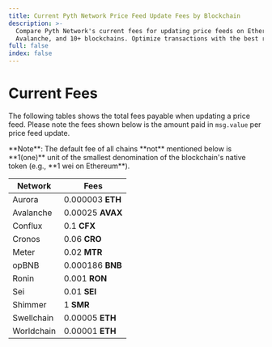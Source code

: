 ```yaml
---
title: Current Pyth Network Price Feed Update Fees by Blockchain
description: >-
  Compare Pyth Network's current fees for updating price feeds on Ethereum,
  Avalanche, and 10+ blockchains. Optimize transactions with the best rates.
full: false
index: false
---
```


# Current Fees

The following tables shows the total fees payable when updating a price feed.
Please note the fees shown below is the amount paid in `msg.value` per price feed update.
<InfoBox variant="info">
  <div>**Note**: The default fee of all chains **not** mentioned below is **1(one)**
  unit of the smallest denomination of the blockchain's native token (e.g., **1
  wei on Ethereum**).</div>
</InfoBox>

| **Network** | **Fees**         |
| ----------- | ---------------- |
| Aurora      | 0.000003 **ETH** |
| Avalanche   | 0.00025 **AVAX** |
| Conflux     | 0.1 **CFX**      |
| Cronos      | 0.06 **CRO**     |
| Meter       | 0.02 **MTR**     |
| opBNB       | 0.000186 **BNB** |
| Ronin       | 0.001 **RON**    |
| Sei         | 0.01 **SEI**     |
| Shimmer     | 1 **SMR**        |
| Swellchain  | 0.00005 **ETH**  |
| Worldchain  | 0.00001 **ETH**  |
